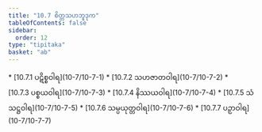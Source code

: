 ```yaml
---
title: "10.7 စိတ္တသဟဘူဒုက"
tableOfContents: false
sidebar:
  order: 12
type: "tipitaka"
basket: "ab"
---
```



<DynamicBreadcrumb />



<TableOfContents>
* [10.7.1 ပဋိစ္စဝါရ](10-7/10-7-1)
* [10.7.2 သဟဇာတဝါရ](10-7/10-7-2)
* [10.7.3 ပစ္စယဝါရ](10-7/10-7-3)
* [10.7.4 နိဿယဝါရ](10-7/10-7-4)
* [10.7.5 သံသဋ္ဌဝါရ](10-7/10-7-5)
* [10.7.6 သမ္ပယုတ္တဝါရ](10-7/10-7-6)
* [10.7.7 ပဉှာဝါရ](10-7/10-7-7)
</TableOfContents>